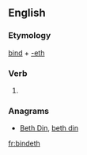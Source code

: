 ==English==

===Etymology===
[[bind]] + [[-eth]]

===Verb===
{{head|en|verb form}}

# {{en-archaic third-person singular of|bind}}

===Anagrams===
* [[Beth Din#English|Beth Din]], [[beth din#English|beth din]]

[[fr:bindeth]]